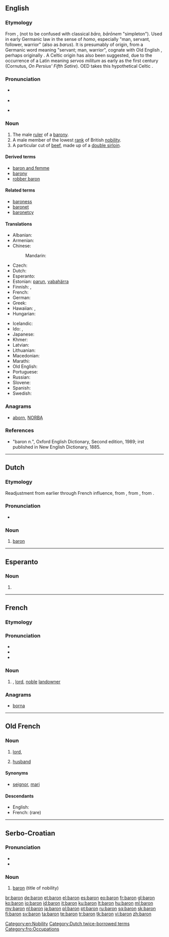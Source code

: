 {{also|barón|Baron}}
==English==
{{wikipedia|lang=en}}

===Etymology===
From {{etyl|fro}} {{term|baron|lang=fro}}, {{etyl|LL.}} {{term|baro|baro, barōnem|lang=la}} (not to be confused with classical ''bāro, bārōnem'' "simpleton"). Used in early Germanic law in the sense of ''homo'', especially "man, servant, follower, warrior" (also as ''barus''). It is presumably of {{etyl|frk}} origin, from a Germanic word meaning "servant; man, warrior", cognate with Old English {{term|beorn|lang=ang}}, perhaps originally {{recons|beron-||carrier}}<!--what language? Proto-Germanic? User:Mglovesfun-->. A Celtic origin has also been suggested, due to the occurrence of a Latin {{term|barones|lang=la}} meaning ''servos militum'' as early as the first century (Cornutus, ''On Persius' Fifth Satire''). OED takes this hypothetical Celtic {{recons|bar-||hero, to be a figment|lang=cel-pro}}.

===Pronunciation===
* {{a|UK}} {{IPA|/ˈbæɹən/}}
* {{rhymes|æɹən}}
* {{homophones|barren|lang=en}} {{qualifier|in some accents}}

===Noun===
{{en-noun}}

# The male [[ruler]] of a [[barony]].
# A male member of the lowest [[rank]] of British [[nobility]].
# A particular cut of [[beef]], made up of a [[double sirloin]].

====Derived terms====
* [[baron and femme]]
* [[barony]]
* [[robber baron]]

====Related terms====
* [[baroness]]
* [[baronet]]
* [[baronetcy]]

====Translations====
{{trans-top|male ruler of a barony}}
* Albanian: {{t+|sq|baron|m|xs=Albanian}}
* Armenian: {{t-|hy|բարոն|tr=baron|sc=Armn}}
* Chinese:
*: Mandarin: {{t|zh|男爵|tr=nánjué|sc=Hani}}
* Czech: {{t-|cs|baron|m}}
* Dutch: {{t+|nl|baron|m}}
* Esperanto: {{t-|eo|barono|xs=Esperanto}}
* Estonian: [[parun]], [[vabahärra]]
* Finnish: {{t-|fi|vapaaherra}}, {{t+|fi|paroni}}
* French: {{t+|fr|baron|m}}
* German: {{t+|de|Baron|m}}
* Greek: {{t+|el|βαρόνος|m|tr=varónos}}
* Hawaiian: {{tø|haw|pālona}}, {{tø|haw|barona}}
* Hungarian: {{t+|hu|báró}}
{{trans-mid}}
* Icelandic: {{t-|is|barón|m}}
* Ido: {{t+|io|barono|xs=Ido}}, {{t+|io|baronulo|xs=Ido}}
* Japanese: {{t+|ja|男爵|tr=だんしゃく, danshaku}}
* Khmer: {{t+|km|ឃុន|sc=Khmr|tr=kʰun}}
* Latvian: {{t-|lv|barons|xs=Latvian}}
* Lithuanian: {{t+|lt|baronas|m|xs=Lithuanian}}
* Macedonian: {{t-|mk|барон|m|tr=báron}}
* Marathi: {{t|mr|बॅरन|m|tr=bǎrana|sc=Deva}}
* Old English: {{t-|ang|þegn|m|xs=Old English}}
* Portuguese: {{t|pt|barão|m}}
* Russian: {{t+|ru|барон|m|tr=barón}}
* Slovene: {{t-|sl|baron|m}}
* Spanish: {{t-|es|barón|m}}
* Swedish: {{t+|sv|baron|c}}
{{trans-bottom}}

===Anagrams===
* [[aborn#English|aborn]], [[NORBA#English|NORBA]]

===References===
* "baron ''n.''", Oxford English Dictionary, Second edition, 1989; irst published in New English Dictionary, 1885.

[[Category:en:Nobility]]

----

==Dutch==

===Etymology===
Readjustment from earlier {{term|baroen|lang=nl}} through French influence, from {{etyl|dum|nl}} {{term|baroen|lang=dum}}, from {{etyl|fro|nl}} {{term|baron|lang=fro}}, from {{etyl|frk|nl}} {{recons|baro|baro|lang=frk|sc=Latn}}.

===Pronunciation===
* {{rhymes|ɔn|lang=nl}}

===Noun===
{{nl-noun|m|baronnen|baronnetje|f=barones}}

# [[#English|baron]]

[[Category:Dutch twice-borrowed terms]]

----

==Esperanto==

===Noun===
{{head|eo}}

# {{eo-form of|bar|on}}

----

==French==

===Etymology===
{{etyl|fro|fr}} {{term|baron|lang=fro}}

===Pronunciation===
* {{audio|Fr-baron.ogg|Audio}}
* {{IPA|/ba.ʁɔ̃/|lang=fr}}
* {{rhymes|ɔ̃|lang=fr}}

===Noun===
{{fr-noun|m}}

# {{dated|lang=fr}} {{l|en|baron}}, [[lord]], [[noble]] [[landowner]]

===Anagrams===
* [[borna#French|borna]]

----

==Old French==

===Noun===
{{fro-noun|m|barons|ber|baron}}

# [[lord]], {{l|en|baron}} {{gloss|title of nobility}}
# {{by extension}} [[husband]]

====Synonyms====
* {{sense|husband}} [[seignor]], [[mari]]

====Descendants====
* English: {{l|en|baron}}
* French: {{l|fr|baron}} (rare)

[[Category:fro:Occupations]]

----

==Serbo-Croatian==

===Pronunciation===
* {{IPA|/bǎroːn/|lang=sh}}
* {{hyphenation|ba|ron}}

===Noun===
{{sh-noun|g=m|head=bàrōn|r|барон|ба̀ро̄н}}

# [[#English|baron]] (title of nobility)

[[br:baron]]
[[de:baron]]
[[et:baron]]
[[el:baron]]
[[es:baron]]
[[eo:baron]]
[[fr:baron]]
[[gl:baron]]
[[ko:baron]]
[[io:baron]]
[[id:baron]]
[[it:baron]]
[[ku:baron]]
[[lt:baron]]
[[hu:baron]]
[[ml:baron]]
[[my:baron]]
[[nl:baron]]
[[ja:baron]]
[[pl:baron]]
[[pt:baron]]
[[ru:baron]]
[[sq:baron]]
[[sk:baron]]
[[fi:baron]]
[[sv:baron]]
[[ta:baron]]
[[te:baron]]
[[tr:baron]]
[[tk:baron]]
[[vi:baron]]
[[zh:baron]]